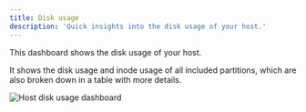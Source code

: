 ```yaml
---
title: Disk usage
description: 'Quick insights into the disk usage of your host.'
---
```


This dashboard shows the disk usage of your host.

It shows the disk usage and inode usage of all included partitions, which are also broken down in a table with more details.

![Host disk usage dashboard](/images/hosts-disk-usage-dashboard.png)

